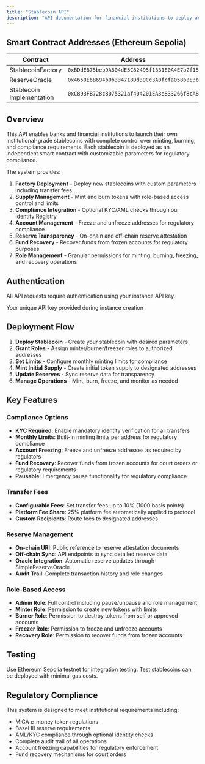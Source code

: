 ```yaml
---
title: "Stablecoin API"
description: "API documentation for financial institutions to deploy and manage their own regulated stablecoins with built-in compliance and reserve management."
---
```


## Smart Contract Addresses (Ethereum Sepolia)

| Contract | Address |
|----------|---------|
| StablecoinFactory | `0xBDdEB75beb9A604dE5C82495f1331E0A4E7b2f15` |
| ReserveOracle | `0x4650E6B694b0b334718Dd39Cc3A0fcfa058b3E3b` |
| Stablecoin Implementation | `0xC893FB728c8075321af404201EA3e833266f8cA8` |

## Overview

This API enables banks and financial institutions to launch their own institutional-grade stablecoins with complete control over minting, burning, and compliance requirements. Each stablecoin is deployed as an independent smart contract with customizable parameters for regulatory compliance.

The system provides:

1. **Factory Deployment** - Deploy new stablecoins with custom parameters including transfer fees
2. **Supply Management** - Mint and burn tokens with role-based access control and limits
3. **Compliance Integration** - Optional KYC/AML checks through our Identity Registry
4. **Account Management** - Freeze and unfreeze addresses for regulatory compliance
5. **Reserve Transparency** - On-chain and off-chain reserve attestation
6. **Fund Recovery** - Recover funds from frozen accounts for regulatory purposes
7. **Role Management** - Granular permissions for minting, burning, freezing, and recovery operations

## Authentication

All API requests require authentication using your instance API key.

<ParamField header="x-api-key" type="string" required>
  Your unique API key provided during instance creation
</ParamField>

## Deployment Flow

1. **Deploy Stablecoin** - Create your stablecoin with desired parameters
2. **Grant Roles** - Assign minter/burner/freezer roles to authorized addresses
3. **Set Limits** - Configure monthly minting limits for compliance
4. **Mint Initial Supply** - Create initial token supply to designated addresses
5. **Update Reserves** - Sync reserve data for transparency
6. **Manage Operations** - Mint, burn, freeze, and monitor as needed

## Key Features

### Compliance Options
- **KYC Required**: Enable mandatory identity verification for all transfers
- **Monthly Limits**: Built-in minting limits per address for regulatory compliance
- **Account Freezing**: Freeze and unfreeze addresses as required by regulators
- **Fund Recovery**: Recover funds from frozen accounts for court orders or regulatory requirements
- **Pausable**: Emergency pause functionality for regulatory compliance

### Transfer Fees
- **Configurable Fees**: Set transfer fees up to 10% (1000 basis points)
- **Platform Fee Share**: 25% platform fee automatically applied to protocol
- **Custom Recipients**: Route fees to designated addresses

### Reserve Management
- **On-chain URI**: Public reference to reserve attestation documents
- **Off-chain Sync**: API endpoints to sync detailed reserve data
- **Oracle Integration**: Automatic reserve updates through SimpleReserveOracle
- **Audit Trail**: Complete transaction history and role changes

### Role-Based Access
- **Admin Role**: Full control including pause/unpause and role management
- **Minter Role**: Permission to create new tokens with limits
- **Burner Role**: Permission to destroy tokens from self or approved accounts
- **Freezer Role**: Permission to freeze and unfreeze accounts
- **Recovery Role**: Permission to recover funds from frozen accounts

## Testing

Use Ethereum Sepolia testnet for integration testing. Test stablecoins can be deployed with minimal gas costs.

## Regulatory Compliance

This system is designed to meet institutional requirements including:
- MiCA e-money token regulations
- Basel III reserve requirements
- AML/KYC compliance through optional identity checks
- Complete audit trail of all operations
- Account freezing capabilities for regulatory enforcement
- Fund recovery mechanisms for court orders